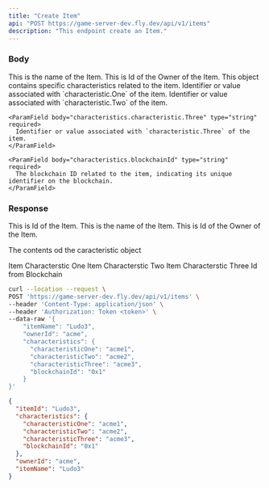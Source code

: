 ```yaml
---
title: "Create Item"
api: "POST https://game-server-dev.fly.dev/api/v1/items"
description: "This endpoint create an Item."
---
```


### Body

<ParamField body="itemName" type="string" required>
  This is the name of the Item.
</ParamField>

<ParamField body="ownerId" type="string" required>
  This is Id of the Owner of the Item.
</ParamField>

<ParamField body="characteristics" type="object" required>
  This object contains specific characteristics related to the item.
    <ParamField body="characteristics.characteristic.One" type="string" required>
      Identifier or value associated with `characteristic.One` of the item.
    </ParamField>
    <ParamField body="characteristics.characteristic.Two" type="string" required>
      Identifier or value associated with `characteristic.Two` of the item.
    </ParamField>

    <ParamField body="characteristics.characteristic.Three" type="string" required>
      Identifier or value associated with `characteristic.Three` of the item.
    </ParamField>

    <ParamField body="characteristics.blockchainId" type="string" required>
      The blockchain ID related to the item, indicating its unique identifier on the blockchain.
    </ParamField>
</ParamField>


### Response

<ResponseField name="itemId" type="string">
 This is Id of the Item.
</ResponseField>

<ResponseField name="itemName" type="string">
  This is the name of the Item.
</ResponseField>

<ResponseField name="ownerId" type="string">
 This is Id of the Owner of the Item.
</ResponseField>

<ResponseField name="caracteristic" type="object">

The contents od the caracteristic object

<Expandable title="Toggle object">

<ResponseField name="caracteristicOne" type="string">
  Item Characterstic One
</ResponseField>

<ResponseField name="caracteristicTwo" type="string">
  Item Characterstic Two
</ResponseField>

<ResponseField name="caracteristicThree" type="string">
  Item Characterstic Three
</ResponseField>

<ResponseField name="blockchainId" type="string">
  Id from Blockchain
</ResponseField>

</Expandable>

</ResponseField>

<RequestExample>

```bash Example Request
curl --location --request \
POST 'https://game-server-dev.fly.dev/api/v1/items' \
--header 'Content-Type: application/json' \
--header 'Authorization: Token <token>' \
--data-raw '{
    "itemName": "Ludo3",
    "ownerId": "acme",
    "characteristics": {
      "characteristicOne": "acme1",
      "characteristicTwo": "acme2",
      "characteristicThree": "acme3",
      "blockchainId": "0x1"
    }
}'
```

</RequestExample>

<ResponseExample>

```json Response
{
  "itemId": "Ludo3",
  "characteristics": {
    "characteristicOne": "acme1",
    "characteristicTwo": "acme2",
    "characteristicThree": "acme3",
    "blockchainId": "0x1"
  },
  "ownerId": "acme",
  "itemName": "Ludo3"
}
```

</ResponseExample>
